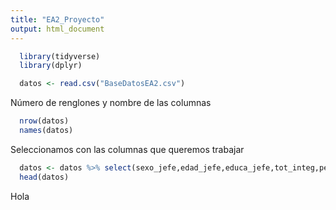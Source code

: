 ```yaml
---
title: "EA2_Proyecto"
output: html_document
---
```


```r
  library(tidyverse)
  library(dplyr)
```

```r
  datos <- read.csv("BaseDatosEA2.csv")
```

Número de renglones y nombre de las columnas 
```r
  nrow(datos) 
  names(datos)
```

Seleccionamos con las columnas que queremos trabajar
```r
  datos <- datos %>% select(sexo_jefe,edad_jefe,educa_jefe,tot_integ,perc_ocupa,ing_cor,gasto_mon,otros_gas,ahorro,deposito,retiro_inv,pago_tarje)
  head(datos)
```

Hola 


